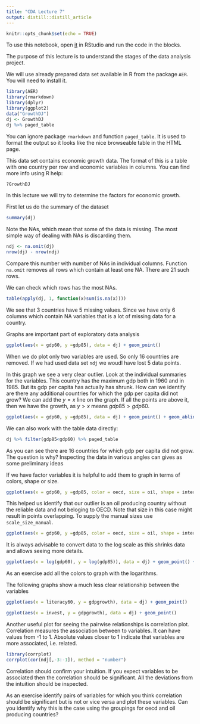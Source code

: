 ```yaml
---
title: "CDA Lecture 7"
output: distill::distill_article
---
```

```r
knitr::opts_chunk$set(echo = TRUE)
```

To use this notebook, open [it](https://github.com/vzemlys/cda_course/blob/master/lecture7.Rmd) in RStudio and run the code in the blocks.

The purpose of this lecture is to understand the stages of the data analysis project. 

We will use already prepared data set available in R from the package `AER`. You will need to install it.


```r
library(AER)
library(rmarkdown)
library(dplyr)
library(ggplot2)
data("GrowthDJ")
dj <- GrowthDJ
dj %>% paged_table
```

You can ignore package `rmarkdown` and function `paged_table`. It is used to format the output so it looks like the nice browseable table in the HTML page. 

This data set contains economic growth data. The format of this is a table with one country per row and economic variables in columns. You can find more info using R help:

```r
?GrowthDJ
```

In this lecture we will try to determine the factors for economic growth.

First let us do the summary of the dataset

```r
summary(dj)
```

Note the NAs, which mean that some of the data is missing. The most simple way of dealing with NAs is discarding them.

```r
ndj <- na.omit(dj)
nrow(dj) - nrow(ndj)
```

Compare this number with number of NAs in individual columns. Function `na.omit` removes all rows which contain at least one NA. There are 21 such rows. 

We can check which rows has the most NAs.

```r
table(apply(dj, 1, function(x)sum(is.na(x))))
```

We see that 3 countries have 5 missing values. Since we have only 6 columns which contain NA variables that is a lot of missing data for a country. 

Graphs are important part of exploratory data analysis

```r
ggplot(aes(x = gdp60, y =gdp85), data = dj) + geom_point()
```

When we do plot only two variables are used. So only 16 countries are removed. If we had used data set `ndj` we woudl have lost 5 data points.

In this graph we see a very clear outlier. Look at the individual summaries for the variables. This country has the maximum gdp both in 1960 and in 1985. But its gdp per capita has actually has shrunk.  How can we identify are there any additional countries for which the gdp per capita did not grow? We can add the $y = x$ line on the graph. If all the points are above it, then we have the growth, as $y>x$ means $gdp85 > gdp60$.

```r
ggplot(aes(x = gdp60, y =gdp85), data = dj) + geom_point() + geom_abline(intercept = 0, slope = 1)
```

We can also work with the table data directly:

```r
dj %>% filter(gdp85<gdp60) %>% paged_table
```

As you can see there are 16 countries for which gdp per capita did not grow. The question is why? Inspecting the data in various angles can gives as some preliminary ideas

If we have factor variables it is helpful to add them to graph in terms of colors, shape or size. 

```r
ggplot(aes(x = gdp60, y =gdp85, color = oecd, size = oil, shape = inter), data = dj) + geom_point() + geom_abline(intercept = 0, slope = 1)
```

This helped us identify that our outlier is an oil producing country without the reliable data and not beloging to OECD.  Note that size in this case might result in points overlapping. To supply the manual sizes use `scale_size_manual`. 

```r
ggplot(aes(x = gdp60, y =gdp85, color = oecd, size = oil, shape = inter), data = dj) + geom_point() + geom_abline(intercept = 0, slope = 1)+ scale_size_manual(values = c("yes" = 2.5, "no" = 1))
```

It is always advisable to convert data to the log scale as this shrinks data and allows seeing more details.

```r
ggplot(aes(x = log(gdp60), y = log(gdp85)), data = dj) + geom_point() + geom_abline(intercept = 0, slope = 1)
```

As an exercise add all the colors to graph with the logarithms. 

The following graphs show a much less clear relationship between the variables

```r
ggplot(aes(x = literacy60, y = gdpgrowth), data = dj) + geom_point()
```


```r
ggplot(aes(x = invest, y = gdpgrowth), data = dj) + geom_point()
```

Another useful plot for seeing the pairwise relationships is correlation plot. Correlation measures the association between to variables. It can have values from -1 to 1. Absolute values closer to 1 indicate that variables are more associated, i.e. related. 

```r
library(corrplot)
corrplot(cor(ndj[,-3:-1]), method = "number")
```

Correlation should confirm your intuition. If you expect variables to be associated then the correlation should be significant. All the deviations from the intuition should be inspected. 

As an exercise identify pairs of variables for which you think correlation should be significant but is not or vice versa and plot these variables. Can you identify why this is the case using the groupings for oecd and oil producing countries?
